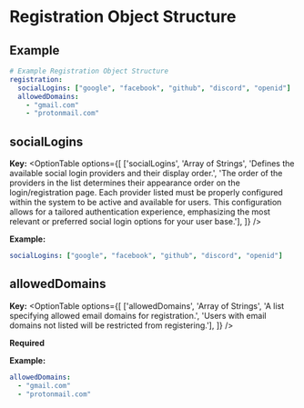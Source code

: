 # Registration Object Structure

## Example

```yaml filename="Registration Object Structure"
# Example Registration Object Structure
registration:
  socialLogins: ["google", "facebook", "github", "discord", "openid"]
  allowedDomains:
    - "gmail.com"
    - "protonmail.com"
```

## socialLogins

**Key:**
<OptionTable
  options={[
    ['socialLogins', 'Array of Strings', 'Defines the available social login providers and their display order.', 'The order of the providers in the list determines their appearance order on the login/registration page. Each provider listed must be properly configured within the system to be active and available for users. This configuration allows for a tailored authentication experience, emphasizing the most relevant or preferred social login options for your user base.'],
  ]}
/>


**Example:**
```yaml filename="registration / socialLogins"
socialLogins: ["google", "facebook", "github", "discord", "openid"]
```

## allowedDomains

**Key:**
<OptionTable
  options={[
    ['allowedDomains', 'Array of Strings', 'A list specifying allowed email domains for registration.', 'Users with email domains not listed will be restricted from registering.'],
  ]}
/>

**Required**

**Example:**
```yaml filename="registration / allowedDomains"
allowedDomains:
  - "gmail.com"
  - "protonmail.com"
```